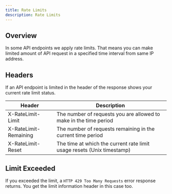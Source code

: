 ```yaml
---
title: Rate Limits
description: Rate Limits
---
```


## Overview

In some API endpoints we apply rate limits. That means you can make limited amount of API request in a specified time interval from same IP address.

## Headers

If an API endpoint is limited in the header of the response shows your current rate limit status.

| Header                | Description |
| --------------------- | ----------- |
| X-RateLimit-Limit     | The number of requests you are allowed to make in the time period |
| X-RateLimit-Remaining | The number of requests remaining in the current time period |
| X-RateLimit-Reset     | The time at which the current rate limit usage resets (Unix timestamp) |

## Limit Exceeded

If you exceeded the limit, a `HTTP 429 Too Many Requests` error response returns. You get the limit information header in this case too.